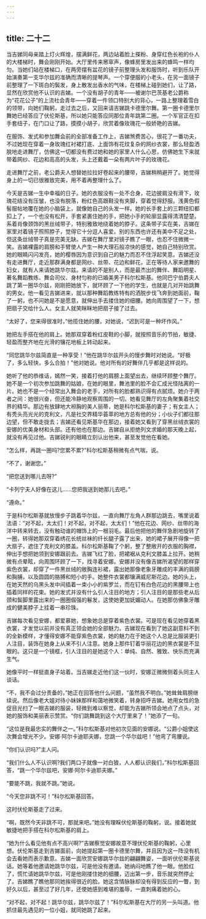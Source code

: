 ```yaml
---
---
---
```

title: 二十二
---




当吉娣同母亲踏上灯火辉煌，摆满鲜花，两边站着脸上搽粉、身穿红色长袍的仆人的大楼梯时，舞会刚刚开始。大厅里传来窸窣声，像蜂房里发出来的蜂鸣一样均匀。当她们站在楼梯口，在两旁摆有盆花的镜子前整理头发和服饰时，听到乐队开始演奏第一支华尔兹的准确而清晰的提琴声。一个穿便服的小老头，在另一面镜子前整理了一下斑白的鬓发，身上散发出香水的气味，在楼梯上碰到她们，让了路，显然在欣赏他不认识的吉娣。一个没有胡子的青年——被谢尔巴茨基老公爵称为“花花公子”的上流社会青年——穿着一件领口特别大的背心，一路上整理着雪白的领带，向她们鞠躬，走过去之后，又回来请吉娣跳卡德里尔舞。第一圈卡德里尔舞她已经答应了伏伦斯基，所以她只能答应同那位青年跳第二圈。一个军官正在扣手套纽子，在门口让了路，摸摸小胡子，欣赏着像玫瑰花一般娇艳的吉娣。

在服饰、发式和参加舞会前的全部准备工作上，吉娣煞费苦心，很花了一番功夫，不过她现在穿着一身玫瑰红衬裙打底、上面饰有花纹复杂的网纱衣裳，那么轻盈洒脱地走进舞厅，仿佛这一切都没有费过她和她的家里人什么心思，仿佛她生下来就带着网纱、花边和高高的头发，头上还戴着一朵有两片叶子的玫瑰花。

走进舞厅之前，老公爵夫人想替她拉拉好卷起来的腰带，吉娣稍稍避开了。她觉得身上的一切已很雅致完美，用不着再整理什么了。

今天是吉娣一生中幸福的日子。她的衣服没有一处不合身，花边披肩没有滑下，玫瑰花结没有压皱，也没有脱落，粉红色高跟鞋没有夹脚，穿着觉得舒服。浅黄色假髻服帖地覆在她的小脑袋上，就像她自己的头发一样。她的长手套上的三颗纽扣都扣上了，一个也没有松开，手套紧裹住她的手，把她小手的轮廓显露得清清楚楚。系着肖像颈饰的黑丝绒带子，特别雅致地绕着她的脖子。这条带子实在美，吉娣在家里对着镜子照照脖子，觉得它十分逗人喜爱。别的东西也许还有美中不足之处，但这条丝绒带子真是完美无缺。吉娣在舞厅里对镜子瞧了一眼，也忍不住微微一笑。吉娣裸露的肩膀和手臂使人产生一种大理石般凉快的感觉，她自己特别欣赏。她的眼睛闪闪发亮，她的樱唇因为意识到自己的魅力而忍不住浮起笑意。吉娣还没有走进舞厅，走近那群满身都是网纱、丝带、花边和鲜花，正在等待人家来邀舞的妇女，就有人来请她跳华尔兹。来请的不是别人，而是最杰出的舞伴、舞蹈明星、著名舞蹈教练、舞会司仪、身材匀称的已婚美男子科尔松斯基。他同巴宁伯爵夫人跳了第一圈华尔兹，刚刚把她放下，就环顾了一下他的学生，也就是几对开始跳舞的男女。他一看见吉娣进来，就以那种舞蹈教练特有的洒脱步伐飞奔到她面前，鞠了一躬，也不问她是不是愿意，就伸出手去搂住她的细腰。她向周围望了一下，想把扇子交给什么人。女主人就笑眯眯地把扇子接了过去。

“太好了，您来得很准时，”他揽住她的腰，对她说，“迟到可是一种坏作风。”

她把左手搭在他的肩上。她那双穿着粉红皮鞋的小脚，就按照音乐的节拍，敏捷、轻盈而整齐地在光滑的镶花地板上转动起来。

“同您跳华尔兹简直是一种享受！”他在跳华尔兹开头的慢步舞时对她说。“好极了，多么轻快，多么合拍！”他对她说。他对所有的好舞伴几乎都是这样说的。

她听了他的恭维话，嫣然一笑，接着打他的肩膀上面望出去，继续环顾整个舞厅。她不是一个初次参加跳舞的姑娘，在她的眼里，舞池里的脸不会汇成光怪陆离的一片。她也不是一个经常出入舞会的老手，对所有的脸都熟识得有点腻烦。她介于两者之间：她很兴奋，但还能冷静地观察周围的一切。她看见舞厅的左角聚集着社交界的精华。那边有放肆地大袒胸的美人丽蒂，她是科尔松斯基的妻子；有女主人；有秃头亮光光的克利文，凡是社交界精华荟萃的地方总有他的分；小伙子们都往那边望，但不敢走拢去；吉娣还看见斯基华在那边，接着她又看到了穿黑丝绒衣裳的安娜的优美身材和头部。还有他也在那边。吉娣自从拒绝列文求婚的那天晚上起，就没有再见过他。吉娣锐利的眼睛立刻认出他来，甚至发觉他在看她。

“怎么样，再跳一圈吗?您累不累?”科尔松斯基稍微有点气喘，说。

“不了，谢谢您。”

“把您送到哪儿去呀?”

“卡列宁夫人好像在这儿……您把我送到她那儿去吧。”

“遵命。”

于是科尔松斯基就放慢步子跳着华尔兹，一直向舞厅左角人群那边跳去，嘴里说着法语：“对不起，太太们！对不起，对不起，太太们！”他在花边、网纱、丝带的海洋中转来转去，没有触动谁的帽饰上的一根羽毛。最后他把他的舞伴急剧地旋转了一圈，转得她那双穿着绣花长统丝袜的纤长腿子露了出来，她的裙子展开得像一把大扇子，遮住了克利文的膝盖。科尔松斯基鞠了个躬，整了整敞开的衣服的胸襟，伸出手想把她领到安娜跟前去。吉娣飞红了脸，把裙裾从克利文膝盖上拉开。她稍微有点晕眩，向周围环顾了一下，找寻着安娜。安娜并没有像吉娣所渴望的那样穿紫色衣裳，却穿了一件黑丝绒的敞胸连衫裙，露出她那像老象牙雕成的丰满的肩膀和胸脯，以及圆圆的胳膊和短小的手。她整件衣裳都镶满威尼斯花边。她的头上，在她天然的乌黑头发中间插着一束小小的紫罗兰，而在钉有白色花边的黑腰带上也插着同样的花束。她的发式并没有什么引人注目的地方；引人注目的是那些老从后颈和鬓脚里露出来的一圈圈倔强的鬈发，这使她更加妩媚动人。在她那仿佛象牙雕成的健美脖子上挂着一串珍珠。

吉娣每次看见安娜，都爱慕她，想象她总是穿着紫色衣裳。可是现在看见她穿着黑衣裳，才发觉以前并没有真正领会她的全部魅力。吉娣现在看到了她这副意料不到的全新模样，才懂得安娜不能穿紫色衣裳，她的魅力在于她这个人总是比服装更引人注目，装饰在她身上从来不引人注意。她身上那件钉着华丽花边的黑衣裳是不显眼的。这只是一个镜框，引人注目的是她这个人：单纯、自然、雅致、快乐而充满生气。

她像平时一样挺直身子站着。当吉娣走近他们这一伙时，安娜正微微侧着头同主人谈话。

“不，我不会过分责备的，”她正在回答他什么问题，“虽然我不明白。”她耸耸肩膀继续说。然后像老大姐对待小妹妹那样和蔼地微笑着，转身招呼吉娣。她用女性的急促目光扫了一眼吉娣的服装，轻微到难以察觉，却能为吉娣所领会地点了点头，对她的服饰和美丽表示赞赏。“你们跳舞跳到这个大厅里来了！”她添了一句。

“这位是我最忠实的舞伴之一。”科尔松斯基对他初次见面的安娜说。“公爵小姐使这次舞会增光不少。安娜·阿尔卡迪耶夫娜，您跳一个华尔兹吧！”他弯了弯腰说。

“你们认识吗?”主人问。

“我们什么人不认识啊?我们两口子就像一对白狼，人人都认识我们，”科尔松斯基回答，“跳一个华尔兹吧，安娜·阿尔卡迪耶夫娜。”

“要能不跳，我就不跳。”她说。

“今天您非跳不可！”科尔松斯基回答。

这时伏伦斯基走了过来。

“啊，既然今天非跳不可，那就来吧。”她没有理睬伏伦斯基的鞠躬，说。接着她就敏捷地把手搭在科尔松斯基的肩上。

“她为什么看见他有点不高兴啊?”吉娣察觉安娜故意不理伏伦斯基的鞠躬，心里想。伏伦斯基走到吉娣面前，向她提起第一圈卡德里尔舞，并且因为这一阵没有机会去看她而表示歉意。吉娣一面欣赏安娜跳华尔兹的翩翩舞姿，一面听伏伦斯基说话。她等着他邀请她跳华尔兹，可是他没有邀请。她纳闷地瞧了他一眼。他脸红了，慌忙请她跳华尔兹，可是他刚搂住她的细腰，迈出第一步，音乐就突然停止了。吉娣瞧了瞧他那同她挨得很近的脸。她这含情脉脉却没有得到反应的一瞥，到好久以后，甚至过了好几年，还使她感到难堪的羞辱，一直刺痛着她的心。

“对不起，对不起！跳华尔兹，跳华尔兹了！”科尔松斯基在大厅的另一头叫道。他抓住最先遇见的一位小姐，就同她跳了起来。